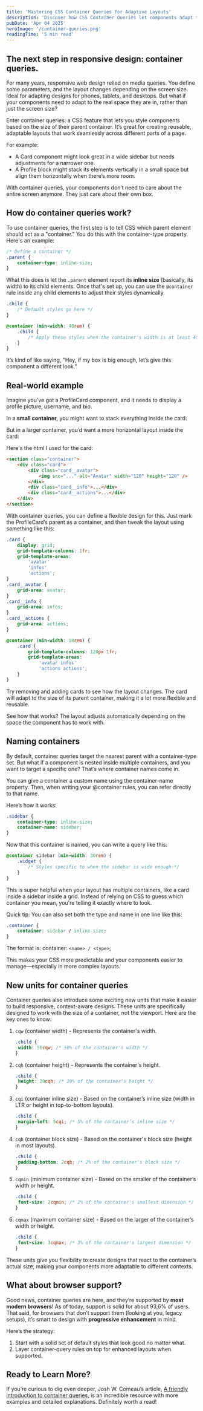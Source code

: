 ```yaml
---
title: 'Mastering CSS Container Queries for Adaptive Layouts'
description: 'Discover how CSS Container Queries let components adapt to their container size—enabling flexible, reusable designs across any screen.'
pubDate: 'Apr 04 2025'
heroImage: '/container-queries.png'
readingTime: '5 min read'
---
```



## The next step in responsive design: container queries.

<Picture
	src={transition}
	alt="Illustration of a layout adapting to container size using CSS container queries for responsiveness."
	width="400"
	height="213"
	style="border: 2px solid var(--border);
    border-radius: 0;
    display: block; 
		margin: auto;"
/>

For many years, responsive web design relied on media queries. You define some parameters, and the layout changes depending on the screen size. Ideal for adapting designs for phones, tablets, and desktops. But what if your components need to adapt to the real space they are in, rather than just the screen size?

Enter container queries: a CSS feature that lets you style components based on the size of their parent container. It’s great for creating reusable, adaptable layouts that work seamlessly across different parts of a page.

For example:

- A Card component might look great in a wide sidebar but needs adjustments for a narrower one.
- A Profile block might stack its elements vertically in a small space but align them horizontally when there’s more room.

With container queries, your components don’t need to care about the entire screen anymore. They just care about their own box.

## How do container queries work?

To use container queries, the first step is to tell CSS which parent element should act as a "container." You do this with the container-type property. Here's an example:

```css
/* Define a container */
.parent {
	container-type: inline-size;
}
```

What this does is let the `.parent` element report its **inline size** (basically, its width) to its child elements. Once that's set up, you can use the `@container` rule inside any child elements to adjust their styles dynamically.

```css
.child {
	/* Default styles go here */
}

@container (min-width: 40rem) {
	.child {
		/* Apply these styles when the container's width is at least 40rem */
	}
}
```

It’s kind of like saying, "Hey, if my box is big enough, let’s give this component a different look."

## Real-world example

Imagine you’ve got a ProfileCard component, and it needs to display a profile picture, username, and bio.

In a **small container**, you might want to stack everything inside the card:


<Wrapper title="List of cards" overflow="scroll">
	<CQ1 />
</Wrapper>

But in a larger container, you’d want a more horizontal layout inside the card:


<Wrapper title="Single card" overflow="scroll">
	<CQ2 />
</Wrapper>

Here's the html I used for the card:

```html
<section class="container">
	<div class="card">
		<div class="card__avatar">
			<img src="..." alt="Avatar" width="120" height="120" />
		</div>
		<div class="card__info">...</div>
		<div class="card__actions">...</div>
	</div>
</section>
```

With container queries, you can define a flexible design for this. Just mark the ProfileCard’s parent as a container, and then tweak the layout using something like this:

```css
.card {
	display: grid;
	grid-template-columns: 1fr;
	grid-template-areas:
		'avatar'
		'infos'
		'actions';
}
.card__avatar {
	grid-area: avatar;
}
.card__info {
	grid-area: infos;
}
.card__actions {
	grid-area: actions;
}

@container (min-width: 18rem) {
	.card {
		grid-template-columns: 120px 1fr;
		grid-template-areas:
			'avatar infos'
			'actions actions';
	}
}
```

Try removing and adding cards to see how the layout changes. The card will adapt to the size of its parent container, making it a lot more flexible and reusable.


<Wrapper title="Remove or add cards" overflow="scroll">
	<CQ3 />
</Wrapper>

See how that works? The layout adjusts automatically depending on the space the component has to work with.

<Newsletter />

## Naming containers

By default, container queries target the nearest parent with a container-type set. But what if a component is nested inside multiple containers, and you want to target a specific one? That’s where container names come in.

You can give a container a custom name using the container-name property. Then, when writing your @container rules, you can refer directly to that name.

Here’s how it works:

```css
.sidebar {
	container-type: inline-size;
	container-name: sidebar;
}
```

Now that this container is named, you can write a query like this:

```css
@container sidebar (min-width: 30rem) {
	.widget {
		/* Styles specific to when the sidebar is wide enough */
	}
}
```

This is super helpful when your layout has multiple containers, like a card inside a sidebar inside a grid. Instead of relying on CSS to guess which container you mean, you're telling it exactly where to look.

Quick tip: You can also set both the type and name in one line like this:

```css
.container {
	container: sidebar / inline-size;
}
```

The format is:
container: `<name> / <type>`;

This makes your CSS more predictable and your components easier to manage—especially in more complex layouts.

## New units for container queries

Container queries also introduce some exciting new units that make it easier to build responsive, context-aware designs. These units are specifically designed to work with the size of a container, not the viewport. Here are the key ones to know:

1. `cqw` (container width) - Represents the container's width.

   ```css
   .child {
   	width: 50cqw; /* 50% of the container's width */
   }
   ```

2. `cqh` (container height) - Represents the container's height.

   ```css
   .child {
   	height: 20cqh; /* 20% of the container's height */
   }
   ```

3. `cqi` (container inline size) - Based on the container’s inline size (width in LTR or height in top-to-bottom layouts).

   ```css
   .child {
   	margin-left: 5cqi; /* 5% of the container’s inline size */
   }
   ```

4. `cqb` (container block size) - Based on the container's block size (height in most layouts).

   ```css
   .child {
   	padding-bottom: 2cqb; /* 2% of the container's block size */
   }
   ```

5. `cqmin` (minimum container size) - Based on the smaller of the container’s width or height.

   ```css
   .child {
   	font-size: 2cqmin; /* 2% of the container's smallest dimension */
   }
   ```

6. `cqmax` (maximum container size) - Based on the larger of the container’s width or height.

   ```css
   .child {
   	font-size: 3cqmax; /* 3% of the container's largest dimension */
   }
   ```

These units give you flexibility to create designs that react to the container’s actual size, making your components more adaptable to different contexts.

## What about browser support?

Good news, container queries are here, and they’re supported by **most modern browsers**! As of today, support is solid for about 93,6% of users. That said, for browsers that don’t support them (looking at you, legacy setups), it’s smart to design with **progressive enhancement** in mind.

Here’s the strategy:

1. Start with a solid set of default styles that look good no matter what.
2. Layer container-query rules on top for enhanced layouts when supported.

## Ready to Learn More?

If you’re curious to dig even deeper, Josh W. Comeau’s article, [A friendly introduction to container queries](https://www.joshwcomeau.com/css/container-queries-introduction/), is an incredible resource with more examples and detailed explanations. Definitely worth a read!
